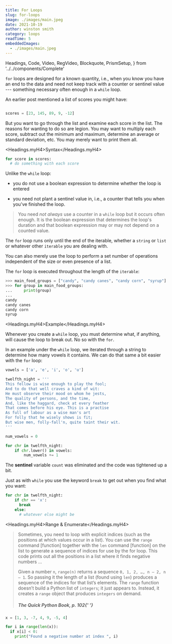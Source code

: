 ```yaml
---
title: For Loops
slug: for-loops
image: ./images/main.jpeg
date: 2021-10-19
author: winston smith
category: loops
readTime: 5
embeddedImages:
  - ./images/main.jpeg
---
```


  Headings,
  Code,
  Video,
  RegVideo,
  Blockquote,
  PrismSetup,
} from '../../components/Complete'

`for` loops are designed for a known quantity, i.e., when you know you have an end to the data and need not keep track with a counter or sentinel value --- something necessary often enough in a `while` loop.

An earlier post mentioned a list of scores you might have:

```python

scores = [23, 145, 89, 9, -12]

```

But you want to go through the list and examine each score in the list. The reasons for wanting to do so are legion. You may want to multiply each score, subtract out the minimum and maximum, determine an average or standard deviation, etc. You may merely want to print them all.

<Headings.myH4>Syntax</Headings.myH4>

```python
for score in scores:
  # do something with each score
```

Unlike the `while` loop:

- you do not use a boolean expression to determine whether the loop is entered

- you need not plant a sentinel value in, i.e., a counter that tells you when you've finished the loop.

<Blockquote display='info'>

You need <em>not always</em> use a counter in a `while` loop but it occurs often enough. It is the boolean expression that determines the loop's duration and that boolean expression may or may not depend on a counted value.

</Blockquote>

The `for` loop runs only until the end of the iterable, whether a `string` or `list` or whatever other `iterable` you are dealing with.

You can also merely use the loop to perform a set number of operations independent of the size or even presence of a list.

The `for` loop is executed throughout the length of the `iterable`:

```python
>>> main_food_groups = ["candy", "candy canes", "candy corn", "syrup"]
>>> for group in main_food_groups:
...     print(group)
...
candy
candy canes
candy corn
syrup
```

<GatsbyImage
  image={getImage(props.embeddedImages[0])}
  title="diagram of for loop"
  alt="for loop in python"
/>

<Headings.myH4>Example</Headings.myH4>

Whenever you create a `while` loop, you must determine what, if anything, will cause the loop to break out. No so with the `for`.

In an example under the `while` loop, we iterated through a string to determine how many vowels it contains. We can do that same a bit easier with the `for` loop:

```python
vowels = ['a', 'e', 'i', 'o', 'u']

twelfth_night = '''
This fellow is wise enough to play the fool;
And to do that well craves a kind of wit:
He must observe their mood on whom he jests,
The quality of persons, and the time,
And, like the haggard, check at every feather
That comes before his eye. This is a practise
As full of labour as a wise man's art
For folly that he wisely shows is fit;
But wise men, folly-fall'n, quite taint their wit.
'''

num_vowels = 0

for chr in twelfth_night:
    if chr.lower() in vowels:
        num_vowels += 1
```

The **sentinel** variable `count` was eliminated and the code was tightened up a bit.

Just as with `while` you use the keyword `break` to get out when you find what you want:

```python
for chr in twelfth_night:
    if chr == 'x':
      break
    else:
      # whatever else might be
```

<Headings.myH4>Range & Enumerate</Headings.myH4>

<Blockquote display='default'>

Sometimes, you need to loop with explicit indices (such as the positions at which values occur in a list). You can use the `range` command [function] together with the `len` command [function] on the list to generate a sequence of indices for use by the for loop. This code prints out all the positions in a list where it finds negative numbers ...

Given a number `n`, `range(n)` returns a sequence `0, 1, 2, …, n – 2, n – 1`. So passing it the length of a list (found using `len`) produces a sequence of the indices for that list’s elements. The `range` function doesn’t build a Python list of `integers`; it just appears to. Instead, it creates a `range` object that produces `integers` on demand.

<h5>
  <em>The Quick Python Book</em>, p. 102{' '}
</h5>

</Blockquote>

```python
x = [1, 3, -7, 4, 9, -5, 4]

for i in range(len(x)):
  if x[i] < 0:
    print("Found a negative number at index ", i)

```
